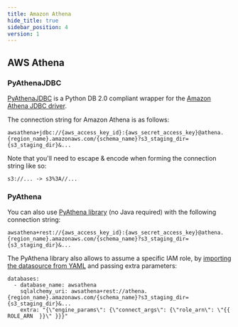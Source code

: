 ```yaml
---
title: Amazon Athena
hide_title: true
sidebar_position: 4
version: 1
---
```


## AWS Athena

### PyAthenaJDBC

[PyAthenaJDBC](https://pypi.org/project/PyAthenaJDBC/) is a Python DB 2.0 compliant wrapper for the
[Amazon Athena JDBC driver](https://docs.aws.amazon.com/athena/latest/ug/connect-with-jdbc.html).

The connection string for Amazon Athena is as follows:

```
awsathena+jdbc://{aws_access_key_id}:{aws_secret_access_key}@athena.{region_name}.amazonaws.com/{schema_name}?s3_staging_dir={s3_staging_dir}&...
```

Note that you'll need to escape & encode when forming the connection string like so:

```
s3://... -> s3%3A//...
```

### PyAthena

You can also use [PyAthena library](https://pypi.org/project/PyAthena/) (no Java required) with the
following connection string:

```
awsathena+rest://{aws_access_key_id}:{aws_secret_access_key}@athena.{region_name}.amazonaws.com/{schema_name}?s3_staging_dir={s3_staging_dir}&...
```

The PyAthena library also allows to assume a specific IAM role, by [importing the datasource from YAML](https://bridge.apache.org/docs/miscellaneous/importing-exporting-datasources/#importing-datasources-from-yaml) and passing extra parameters:
```
databases:
  - database_name: awsathena
    sqlalchemy_uri: awsathena+rest://athena.{region_name}.amazonaws.com/{schema_name}?s3_staging_dir={s3_staging_dir}&...
    extra: "{\"engine_params\": {\"connect_args\": {\"role_arn\": \"{{  ROLE_ARN  }}\" }}}"
```
